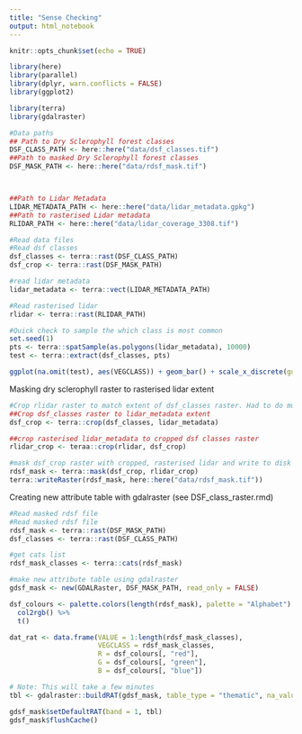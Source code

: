 ```yaml
---
title: "Sense Checking"
output: html_notebook
---
```


```r
knitr::opts_chunk$set(echo = TRUE)

library(here)
library(parallel)
library(dplyr, warn.conflicts = FALSE)
library(ggplot2)

library(terra)
library(gdalraster)

```

```r
#Data paths
## Path to Dry Sclerophyll forest classes
DSF_CLASS_PATH <- here::here("data/dsf_classes.tif")
##Path to masked Dry Sclerophyll forest classes
DSF_MASK_PATH <- here::here("data/rdsf_mask.tif")



##Path to Lidar Metadata
LIDAR_METADATA_PATH <- here::here("data/lidar_metadata.gpkg")
##Path to rasterised Lidar metadata
RLIDAR_PATH <- here::here("data/lidar_coverage_3308.tif")
```

```r
#Read data files
#Read dsf classes
dsf_classes <- terra::rast(DSF_CLASS_PATH)
dsf_crop <- terra::rast(DSF_MASK_PATH)

#read lidar metadata
lidar_metadata <- terra::vect(LIDAR_METADATA_PATH)

#Read rasterised lidar
rlidar <- terra::rast(RLIDAR_PATH)
```

```r
#Quick check to sample the which class is most common
set.seed(1)
pts <- terra::spatSample(as.polygons(lidar_metadata), 10000)
test <- terra::extract(dsf_classes, pts)

ggplot(na.omit(test), aes(VEGCLASS)) + geom_bar() + scale_x_discrete(guide = guide_axis(angle = 90))
```

Masking dry sclerophyll raster to rasterised lidar extent

```r
#Crop rlidar raster to match extent of dsf_classes raster. Had to do multiple crops to get it working
##Crop dsf_classes raster to lidar_metadata extent
dsf_crop <- terra::crop(dsf_classes, lidar_metadata)

##crop rasterised lidar_metadata to cropped dsf classes raster 
rlidar_crop <- teraa::crop(rlidar, dsf_crop)

#mask dsf_crop raster with cropped, rasterised lidar and write to disk
rdsf_mask <- terra::mask(dsf_crop, rlidar_crop)
terra::writeRaster(rdsf_mask, here::here("data/rdsf_mask.tif"))
```

Creating new attribute table with gdalraster (see DSF_class_raster.rmd)

```r
#Read masked rdsf file
#Read masked rdsf file
rdsf_mask <- terra::rast(DSF_MASK_PATH)
dsf_classes <- terra::rast(DSF_CLASS_PATH)

#get cats list
rdsf_mask_classes <- terra::cats(rdsf_mask)

#make new attribute table using gdalraster
gdsf_mask <- new(GDALRaster, DSF_MASK_PATH, read_only = FALSE)

dsf_colours <- palette.colors(length(rdsf_mask), palette = "Alphabet") %>%
  col2rgb() %>%
  t()

dat_rat <- data.frame(VALUE = 1:length(rdsf_mask_classes),
                      VEGCLASS = rdsf_mask_classes,
                      R = dsf_colours[, "red"],
                      G = dsf_colours[, "green"],
                      B = dsf_colours[, "blue"])

# Note: This will take a few minutes
tbl <- gdalraster::buildRAT(gdsf_mask, table_type = "thematic", na_value = -9999, join_df = dat_rat)

gdsf_mask$setDefaultRAT(band = 1, tbl)
gdsf_mask$flushCache()
```
